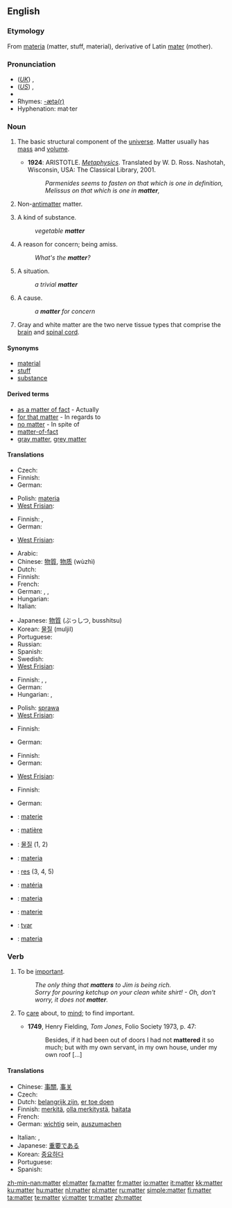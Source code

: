 {{wikipedia|Matter (disambiguation)}}
==English==
{{wikipedia}}

===Etymology===
From {{L.}} [[materia]] (matter, stuff, material), derivative of Latin [[mater]] (mother).

===Pronunciation===
* (''[[Received Pronunciation|UK]]'') {{IPA|/ˈmætə/}}, {{SAMPA|/"m{t@/}}
* (''[[General American|US]]'') {{IPA|/ˈmætɚ/}}, {{SAMPA|/"m{t@`/}}
* {{audio|en-us-matter.ogg|Audio (US)}}
* Rhymes: [[Rhymes:English:-ætə(r)|-ætə(r)]]
* Hyphenation: mat·ter

===Noun===
{{en-noun|s|-}}

# {{physics}} The basic structural component of the [[universe]].  Matter usually has [[mass]] and [[volume]].
#* '''1924''': ARISTOTLE.  ''[[S:Metaphysics/Book_I|Metaphysics]]''.  Translated by W. D. Ross.  Nashotah, Wisconsin, USA: The Classical Library, 2001.
#*: ''Parmenides seems to fasten on that which is one in definition, Melissus on that which is one in '''matter''',''
# {{physics}} Non-[[antimatter]] matter.
# A kind of substance.
#: ''vegetable '''matter'''''
# A reason for concern; being amiss.
#: ''What's the '''matter'''?''
# A situation.
#: ''a trivial '''matter'''''
# A cause.
#: ''a '''matter''' for concern''
# {{neurology}} Gray and white matter are the two nerve tissue types that comprise the [[brain]] and [[spinal cord]].

====Synonyms====
* [[material]]
* [[stuff]]
* [[substance]]

====Derived terms====
* [[as a matter of fact]] - Actually
* [[for that matter]] - In regards to
* [[no matter]] - In spite of
* [[matter-of-fact]]
* [[gray matter]], [[grey matter]]

====Translations====
{{trans-top|basic structural component of the universe}}
* Czech: {{t+|cs|hmota|f}}
* Finnish: {{t+|fi|aine}}
* German: {{t+|de|Materie|f}}
{{trans-mid}}
* Polish: [[materia]] {{f}}
* [[West Frisian]]: {{t|fy|matearje|c|xs=West Frisian}}
{{trans-bottom}}

{{trans-top|non-antimatter matter}}
* Finnish: {{t+|fi|materia}}, {{t+|fi|aine}}
* German: {{t+|de|Materie|f}}
{{trans-mid}}
* [[West Frisian]]: {{t+|fy|matearje|c|xs=West Frisian}}
{{trans-bottom}}

{{trans-top|kind of substance}}
* Arabic: {{Arab|[[مادة]]}} {{IPAchar|(māda)}} {{f}}
* Chinese: [[物質]], [[物质]] (wùzhì)
* Dutch: {{t+|nl|stof|c}}
* Finnish: {{t+|fi|aine}}
* French: {{t+|fr|matière|f}}
* German: {{t+|de|Masse|f}}, {{t+|de|Substanz|f}}, {{t+|de|Stoff|m}}
* Hungarian: {{t|hu|anyag}}
* Italian: {{t+|it|materia|f}}
{{trans-mid}}
* Japanese: [[物質]] (ぶっしつ, busshitsu)
* Korean: [[물질]] (muljil)
* Portuguese: {{t|pt|matéria|f}}
* Russian: {{t+|ru|вещество|n|tr=veščestvó|sc=Cyrl}}
* Spanish: {{t+|es|materia|f}}
* Swedish: {{t-|sv|stoff|c}}
* [[West Frisian]]: {{t+|fy|matearje|c|xs=West Frisian}}
{{trans-bottom}}

{{trans-top|reason for concern}}
* Finnish: {{t-|fi|pulma}}, {{t+|fi|ongelma}}, {{t-|fi|hätä}}
* German: {{t+|de|Angelegenheit|f}}
* Hungarian: {{t+|hu|ügy}}, {{t+|hu|dolog}}
{{trans-mid}}
* Polish: [[sprawa]] {{f}}
* [[West Frisian]]: {{t+|fy|saak|c|xs=West Frisian}}
{{trans-bottom}}

{{trans-top|situation}}
* Finnish: {{t+|fi|tilanne}}
{{trans-mid}}
* German: {{t+|de|Angelegenheit|f}}
{{trans-bottom}}

{{trans-top|cause}}
* Finnish: {{t+|fi|aihe}}
* German: {{t+|de|Anlass|m}}
{{trans-mid}}
* [[West Frisian]]: {{t+|fy|saak|xs=West Frisian}}
{{trans-bottom}}

{{trans-top|neurology: nerve tissue type}}
* Finnish: {{t+|fi|aine}}
{{trans-mid}}
* German: {{t+|de|Substanz|f}}
{{trans-bottom}}

{{checktrans-top}}
* {{ttbc|Dutch}}: [[materie]] {{f}}
* {{ttbc|French}}: [[matière]] {{f}}
* {{ttbc|Korean}}: [[물질]] (1, 2)
* {{ttbc|Interlingua}}: [[materia]]
* {{ttbc|Latin}}: [[res]] (3, 4, 5)
{{checktrans-mid}}
* {{ttbc|Portuguese}}: [[matéria]] {{f}}
* {{ttbc|Italian}}: [[materia]] {{f}}
* {{ttbc|Romanian}}: [[materie]] {{f}}
* {{ttbc|Serbian}}: [[tvar]]
* {{ttbc|Spanish}}: [[materia]] {{f}}
{{trans-bottom}}

===Verb===
{{en-verb}}

# {{intransitive}} To be [[important]].
#: ''The only thing that '''matters''' to Jim is being rich.''
#: ''Sorry for pouring ketchup on your clean white shirt! - Oh, don't worry, it does not '''matter'''.''
# {{transitive|obsolete|_|except|_|dialectal}} To [[care]] about, to [[mind]]; to find important.
#* '''1749''', Henry Fielding, ''Tom Jones'', Folio Society 1973, p. 47:
#*: Besides, if it had been out of doors I had not '''mattered''' it so much; but with my own servant, in my own house, under my own roof [...]

====Translations====
{{trans-top|to be important}}
* Chinese: [[事關]], [[事关]]
* Czech: {{t-|cs|záležet}}
* Dutch: [[belangrijk zijn]], [[er toe doen]]
* Finnish: [[merkitä]], [[olla merkitystä]], [[haitata]]
* French: {{t+|fr|importer}}
* German: [[wichtig]] sein, [[auszumachen]]
{{trans-mid}}
* Italian: {{t+|it|importare}}, {{t+|it|contare}}
* Japanese: [[重要]]である
* Korean: [[중요]]하다
* Portuguese: {{t+|pt|importar}}
* Spanish: {{t+|es|importar}}
{{trans-bottom}}

[[zh-min-nan:matter]]
[[el:matter]]
[[fa:matter]]
[[fr:matter]]
[[io:matter]]
[[it:matter]]
[[kk:matter]]
[[ku:matter]]
[[hu:matter]]
[[nl:matter]]
[[pl:matter]]
[[ru:matter]]
[[simple:matter]]
[[fi:matter]]
[[ta:matter]]
[[te:matter]]
[[vi:matter]]
[[tr:matter]]
[[zh:matter]]